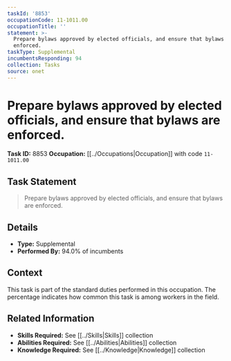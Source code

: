 ```yaml
---
taskId: '8853'
occupationCode: 11-1011.00
occupationTitle: ''
statement: >-
  Prepare bylaws approved by elected officials, and ensure that bylaws are
  enforced.
taskType: Supplemental
incumbentsResponding: 94
collection: Tasks
source: onet
---
```

# Prepare bylaws approved by elected officials, and ensure that bylaws are enforced.

**Task ID:** 8853
**Occupation:** [[../Occupations|Occupation]] with code `11-1011.00`

## Task Statement

> Prepare bylaws approved by elected officials, and ensure that bylaws are enforced.

## Details

- **Type:** Supplemental
- **Performed By:** 94.0% of incumbents

## Context

This task is part of the standard duties performed in this occupation. The percentage indicates how common this task is among workers in the field.

## Related Information

- **Skills Required:** See [[../Skills|Skills]] collection
- **Abilities Required:** See [[../Abilities|Abilities]] collection
- **Knowledge Required:** See [[../Knowledge|Knowledge]] collection

